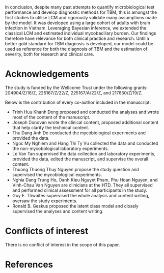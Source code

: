 In conclusion, despite many past attempts to quantify microbiological test performance and develop diagnostic methods for TBM, this is amongst the first studies to utilise LCM and rigorously validate many assumptions made by the model. It was developed using a large cohort of adults with brain infection in Vietnam. Leveraging Bayesian inference, we extended the classical LCM and estimated individual mycobacillary burden. Our findings therefore have relevance for both clinical practice and research. Until a better gold standard for TBM diagnosis is developed, our model could be used as reference for both the diagnosis of TBM and the estimation of severity, both for research and clinical care.

# Acknowledgements

The study is funded by the Wellcome Trust under the following grants: 204904/Z/16/Z, 225167/Z/22/Z, 225167/A/22/Z, and 217650/Z/19/Z.

Below is the contribution of every co-author included in the manuscript:
  
  - Trinh Huu Khanh Dong proposed and conducted the analyses and wrote most of the content of the manuscript.
  - Joseph Donovan wrote the clinical content, proposed additional content that help clarify the technical content.
  - Thu Dang Anh Do conducted the mycobiological experiments and provided the data.
  - Ngoc My Nghiem and Hang Thi Ty Vu collected the data and conducted the non-mycobological laboratory experiments. 
  - Le Van Tan supervised the data collection and laboratory experiments, provided the data, edited the manuscript, and supervise the overall content.
  - Thuong Thuong Thuy Nguyen propose the study question and supervised the mycobiological experiments.
  - Nghia Dang Trung Ho, Oanh Kieu Nguyet Pham, Phu Hoan Nguyen, and Vinh-Chau Van Nguyen are clinicians at the HTD. They all supervised and performed clinical assessment for all participants in the study.
  - Guy E. Thwaites supervised the whole analysis and content writing, oversaw the study experiments.
  - Ronald B. Geskus proposed the latent class model and closely supervised the analyses and content writing. 

# Conflicts of interest

There is no conflict of interest in the scope of this paper.


# References

::: {#refs}
:::
